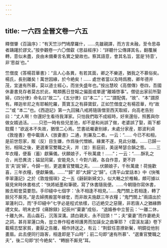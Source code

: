 ```yaml
---
---
---
```

title: 一六四 全晉文卷一六五
---




釋僧肇《百論序》：“有天竺沙門鳩摩羅什，……先雖親譯，而方言未融，至令思尋者躊躇於謬文。”按參觀卷一六〇僧叡《思益經序》：“詳聽什公傳譯其名，翻覆展轉，意似未盡，良由未備秦言名實之變故也。察其語意，會其名旨，當是‘持意’，非‘思益’也。”

竺僧度《答楊苕華書》：“且人心各異，有若其面，卿之不樂道，猶我之不慕俗矣。楊氏，長别離矣！萬世因緣，於今絶矣！…… 處世者當以及時爲務，卿年德并茂，宜速有所慕，莫以道士經心，而坐失盛年也。”按出慧皎《高僧傳》卷四，吾國休妻書見存者莫古於此，略類舊日登報之偏面或單邊“離婚啓事”。僧徒出家前所娶婦，《四分律》命名曰“故二”，《五分律》曰“本二”；“二”謂配偶，“故”、“本”謂原有。釋迦牟尼之有耶輸陀羅，賈寶玉之有薛寶釵，正如竺僧度之有楊苕華，均“故二”或 “本二”也。《西遊記》第一九回豬八戒將隨唐僧至西天取經，向高老告别曰：“丈人啊！你還好生看待我渾家。只怕我們取不成經時，好來還俗，照舊與你做女婿過活。……只恐一時有些兒差池，却不是和尚誤了做，老婆誤了娶，兩下都耽擱！”欲返本不失故，猶懷二心焉。竺書祇囑妻别嫁，未處分家産，那波利貞《敦煌書》卷中載唐人《放妻書》二通，則兼及二者。一云：“…… 今已不和相，是前世怨家，販（反）目生嫌，作爲後代憎嫉。緣業不遂，見此分離。……已歸一别，相隔之後，更選重官雙職之夫，并（並）影庭前，美逞琴瑟合韻之態。……三年衣糧，便畜（蓄）獻藥儀。伏願娘子，千秋萬歲！……”；一云：“……酥乳之合，尚恐異流；貓鼠同窠，安能見久！今對六親，各自作意，更不許言‘夫’説‘婦’。今歸一别，更選重官雙職之夫。……伏願娘子，千秋萬歲！荷施歡喜，三年衣糧，便獻藥儀。……”“歸” 即“大歸”之“歸”。《清平山堂話本》中《快嘴李翠蓮記》之於《敦煌掇瑣》之一五《齖䶗新婦文》，似大輅之於椎輪，頗可據以窺見宋時休書格式：“快將紙墨和筆硯，寫了休書隨我便。……今朝隨你寫休書，搬去粧奩莫要怨。手印縫中七個字：‘永不相逢不相見。’……鬼門關上若相逢，轉了臉兒不厮見。”是去婦携搬當年嫁奩，而非故夫施獻三年衣糧；“鬼門關上”兩語出於翠蓮利口，而“手印縫中”七字必是程式依樣，已近絶交之惡聲，非若唐人之猶緣飾禮文矣。明末史惇《痛餘録》記辰州“棄妻”成俗， “退婚券中立誓云：‘一離二休，十離九休。高山磊石，沉落深溝。請白親夫，永不回頭！’”；夫“棄妻”而作妻絶夫之詞，甚肖翠蓮口角，豈立券作程者袒護男而加誣女之曲筆耶？《雲溪友議》卷下載楊志堅家貧，妻厭之告離，楊作詩送之，有云：“荆釵任意撩新鬢，明鏡從他别畫眉。此去便同行路客，相逢即是下山時”；前二句即“速有所慕”、“選重官雙職之夫”，後二句即“於今絶矣”、“轉臉不厮見”耳。